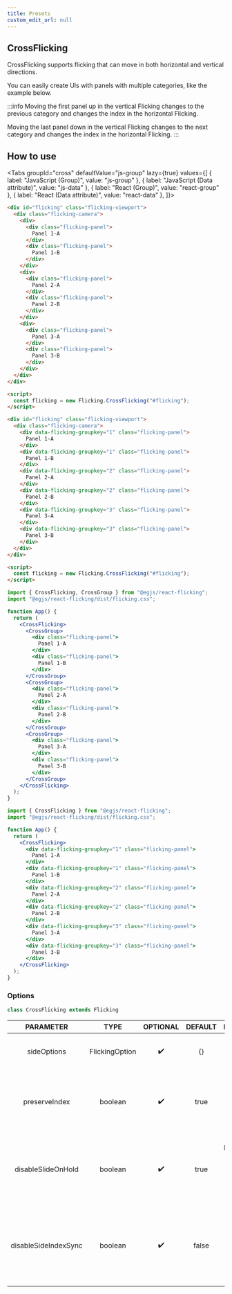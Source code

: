 ```yaml
---
title: Presets
custom_edit_url: null
---
```



## CrossFlicking

CrossFlicking supports flicking that can move in both horizontal and vertical directions.

You can easily create UIs with panels with multiple categories, like the example below.

<CrossFlickingDemo />

:::info
Moving the first panel up in the vertical Flicking changes to the previous category and changes the index in the horizontal Flicking.

Moving the last panel down in the vertical Flicking changes to the next category and changes the index in the horizontal Flicking.
:::

## How to use
<Tabs
  groupId="cross"
  defaultValue="js-group"
  lazy={true}
  values={[
    { label: "JavaScript (Group)", value: "js-group" },
    { label: "JavaScript (Data attribute)", value: "js-data" },
    { label: "React (Group)", value: "react-group" },
    { label: "React (Data attribute)", value: "react-data" },
  ]}>
  <TabItem value="js-group">

```html
<div id="flicking" class="flicking-viewport">
  <div class="flicking-camera">
    <div>
      <div class="flicking-panel">
        Panel 1-A
      </div>
      <div class="flicking-panel">
        Panel 1-B
      </div>
    </div>
    <div>
      <div class="flicking-panel">
        Panel 2-A
      </div>
      <div class="flicking-panel">
        Panel 2-B
      </div>
    </div>
    <div>
      <div class="flicking-panel">
        Panel 3-A
      </div>
      <div class="flicking-panel">
        Panel 3-B
      </div>
    </div>
  </div>
</div>

<script>
  const flicking = new Flicking.CrossFlicking("#flicking");
</script>
```

  </TabItem>
  <TabItem value="js-data">

```html
<div id="flicking" class="flicking-viewport">
  <div class="flicking-camera">
    <div data-flicking-groupkey="1" class="flicking-panel">
      Panel 1-A
    </div>
    <div data-flicking-groupkey="1" class="flicking-panel">
      Panel 1-B
    </div>
    <div data-flicking-groupkey="2" class="flicking-panel">
      Panel 2-A
    </div>
    <div data-flicking-groupkey="2" class="flicking-panel">
      Panel 2-B
    </div>
    <div data-flicking-groupkey="3" class="flicking-panel">
      Panel 3-A
    </div>
    <div data-flicking-groupkey="3" class="flicking-panel">
      Panel 3-B
    </div>
  </div>
</div>

<script>
  const flicking = new Flicking.CrossFlicking("#flicking");
</script>
```

  </TabItem>
  <TabItem value="react-group">

```jsx
import { CrossFlicking, CrossGroup } from "@egjs/react-flicking";
import "@egjs/react-flicking/dist/flicking.css";

function App() {
  return (
    <CrossFlicking>
      <CrossGroup>
        <div class="flicking-panel">
          Panel 1-A
        </div>
        <div class="flicking-panel">
          Panel 1-B
        </div>
      </CrossGroup>
      <CrossGroup>
        <div class="flicking-panel">
          Panel 2-A
        </div>
        <div class="flicking-panel">
          Panel 2-B
        </div>
      </CrossGroup>
      <CrossGroup>
        <div class="flicking-panel">
          Panel 3-A
        </div>
        <div class="flicking-panel">
          Panel 3-B
        </div>
      </CrossGroup>
    </CrossFlicking>
  );
}
```

  </TabItem>
  <TabItem value="react-data">

```jsx
import { CrossFlicking } from "@egjs/react-flicking";
import "@egjs/react-flicking/dist/flicking.css";

function App() {
  return (
    <CrossFlicking>
      <div data-flicking-groupkey="1" class="flicking-panel">
        Panel 1-A
      </div>
      <div data-flicking-groupkey="1" class="flicking-panel">
        Panel 1-B
      </div>
      <div data-flicking-groupkey="2" class="flicking-panel">
        Panel 2-A
      </div>
      <div data-flicking-groupkey="2" class="flicking-panel">
        Panel 2-B
      </div>
      <div data-flicking-groupkey="3" class="flicking-panel">
        Panel 3-A
      </div>
      <div data-flicking-groupkey="3" class="flicking-panel">
        Panel 3-B
      </div>
    </CrossFlicking>
  );
}
```

  </TabItem>
</Tabs>


### Options

```ts
class CrossFlicking extends Flicking
```
|PARAMETER|TYPE|OPTIONAL|DEFAULT|DESCRIPTION|
|:---:|:---:|:---:|:---:|:---:|
|sideOptions|FlickingOption|✔️|{}|Options for Vertical Flicking instances.|
|preserveIndex|boolean|✔️|true|Preserves the previous vertical index when the horizontal index changes.|
|disableSlideOnHold|boolean|✔️|true|Prevents horizontal and vertical Flicking from being dragged at the same time.|
|disableSideIndexSync|boolean|✔️|false|Prevents index changes in the horizontal flicking from changing the index in the vertical flicking.|
